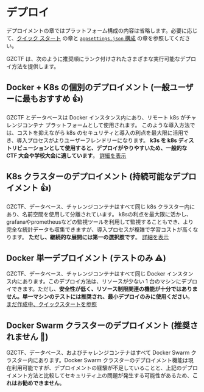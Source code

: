
# デプロイ

<Callout type="info">

デプロイメントの章ではプラットフォーム構成の内容は省略します。必要に応じて、[クイック スタート](/ja/quick-start) の章と [`appsettings.json` 構成](/ja/config/appsettings) の章を参照してください。

</Callout>

GZCTF は、次のように推奨順にランク付けされたさまざまな実行可能なデプロイ方法を提供します。

## Docker + K8s の個別のデプロイメント (一般ユーザーに最もおすすめ 👍)

GZCTF とデータベースは Docker インスタンス内にあり、リモート k8s がチャレンジコンテナ プラットフォームとして使用されます。 このような導入方法では、コストを抑えながら k8s のセキュリティと導入の利点を最大限に活用でき、導入プロセスがよりユーザーフレンドリーになります。 **k3s を k8s ディストリビューションとして使用すると、デプロイがやりやすいため、一般的な CTF 大会や学校大会に適しています**。 [詳細を表示](/ja/deployment/docker-k8s)

## K8s クラスターのデプロイメント (持続可能なデプロイメント 👍)

GZCTF、データベース、チャレンジコンテナはすべて同じ k8s クラスター内にあり、名前空間を使用して分離されています。 k8sの利点を最大限に活かし、grafanaやprometheusなどの監視ツールを利用して監視することもでき、より完全な統計データも収集できますが、導入プロセスが複雑で学習コストが高くなります。 **ただし、継続的な展開には第一の選択肢です**。 [詳細を表示](/ja/deployment/k8s-only)

## Docker 単一デプロイメント (テストのみ ⚠️)

GZCTF、データベース、チャレンジコンテナはすべて同じ Docker インスタンス内にあります。このデプロイ方法は、リソースが少ない 1 台のマシンにデプロイできます。ただし、**安全性が低く、リソース制限関連の機能が十分ではありません。単一マシンのテストには推奨され、最小デプロイのみに使用ください**。 [まだ作成中、クイックスタートを参照](/ja/quick-start)

## Docker Swarm クラスターのデプロイメント (推奨されません 🚫)

GZCTF、データベース、およびチャレンジコンテナはすべて Docker Swarm クラスター内にあります。Docker Swarm クラスターのデプロイメント機能は現在利用可能ですが、デプロイメントの経験が不足していることと、上記のデプロイメント方法と比較してセキュリティ上の問題が発生する可能性があるため、**これはお勧めできません**。
